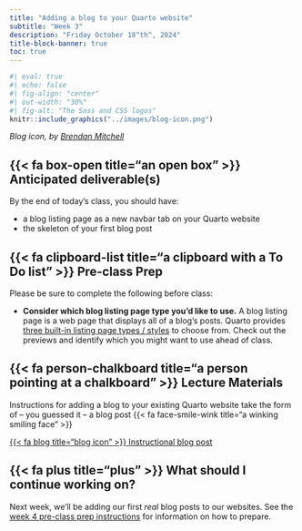 ```yaml
---
title: "Adding a blog to your Quarto website"
subtitle: "Week 3"
description: "Friday October 18^th^, 2024"
title-block-banner: true
toc: true
---
```


::: {.center-text}
```r
#| eval: true
#| echo: false
#| fig-align: "center"
#| out-width: "30%"
#| fig-alt: "The Sass and CSS logos"
knitr::include_graphics("../images/blog-icon.png")
```

::: {.center-text .gray-text}
*Blog icon, by [Brendan Mitchell](https://theblogicon.wordpress.com/about/)*
:::
:::

## {{< fa box-open title="an open box" >}} Anticipated deliverable(s) {#anticipated-deliverables}

By the end of today's class, you should have: 

- a blog listing page as a new navbar tab on your Quarto website
- the skeleton of your first blog post

## {{< fa clipboard-list title="a clipboard with a To Do list" >}} Pre-class Prep {#pre-class-prep}

Please be sure to complete the following before class:

- [**Consider which blog listing page type you'd like to use.**]{.teal-text} A blog listing page is a web page that displays all of a blog's posts. Quarto provides [three built-in listing page types / styles](https://quarto.org/docs/websites/website-listings.html#listing-types){target="_blank"} to choose from. Check out the previews and identify which you might want to use ahead of class.

## {{< fa person-chalkboard title="a person pointing at a chalkboard" >}} Lecture Materials {#lecture-materials}

Instructions for adding a blog to your existing Quarto website take the form of -- you guessed it -- a blog post {{< fa face-smile-wink title="a winking smiling face" >}}

::: {.center-text}
[{{< fa blog title="blog icon" >}} Instructional blog post](https://samanthacsik.github.io/posts/2022-10-24-quarto-blogs/){.btn role="button" target="_blank"} 
:::

## {{< fa plus title="plus" >}} What should I continue working on? {#continue-working}

Next week, we'll be adding our first *real* blog posts to our websites. See the [week 4 pre-class prep instructions](week4-writing-blogs.qmd#pre-class-prep) for information on how to prepare.